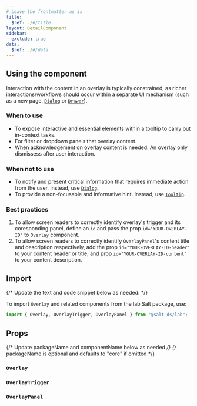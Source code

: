 ```yaml
---
# Leave the frontmatter as is
title:
  $ref: ./#/title
layout: DetailComponent
sidebar:
  exclude: true
data:
  $ref: ./#/data
---
```


## Using the component

Interaction with the content in an overlay is typically constrained, as richer interactions/workflows should occur within a separate UI mechanism (such as a new page, [`Dialog`](/salt/components/dialog) or [`Drawer`](/salt/components/drawer)).

### When to use

- To expose interactive and essential elements within a tooltip to carry out in-context tasks.
- For filter or dropdown panels that overlay content.
- When acknowledgement on overlay content is needed. An overlay only dismissess after user interaction.

### When not to use

- To notify and present critical information that requires immediate action from the user. Instead, use [`Dialog`](/salt/components/dialog).
- To provide a non-focusable and informative hint. Instead, use [`Tooltip`](/salt/components/tooltip).

### Best practices

1. To allow screen readers to correctly identify overlay's trigger and its coresponding panel, define an `id` and pass the prop `id="YOUR-OVERLAY-ID"` to `Overlay` component.
2. To allow screen readers to correctly identify `OverlayPanel`'s content title and description respectively, add the prop `id="YOUR-OVERLAY-ID-header"` to your content header or title, and prop `id="YOUR-OVERLAY-ID-content"` to your content description.

## Import

{/* Update the text and code snippet below as needed: */}

To import `Overlay` and related components from the lab Salt package, use:

```js
import { Overlay, OverlayTrigger, OverlayPanel } from "@salt-ds/lab";
```

## Props

{/* Update packageName and componentName below as needed */}
{/* packageName is optional and defaults to "core" if omitted */}

### `Overlay`

<PropsTable packageName="lab" componentName="Overlay" />

### `OverlayTrigger`

<PropsTable packageName="lab" componentName="OverlayTrigger" />

### `OverlayPanel`

<PropsTable packageName="lab" componentName="OverlayPanel" />
